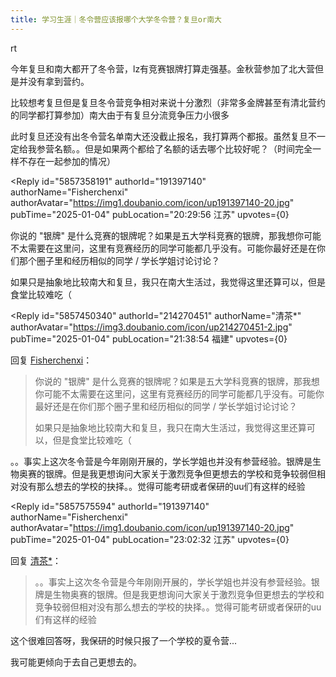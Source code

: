 ```yaml
---
title: 学习生涯｜冬令营应该报哪个大学冬令营？复旦or南大
---
```



<Forum groupName="00后人生研究室" groupUrl="https://www.douban.com/group/739053/" archivedAt="2025-05-16T14:15:18.856Z">
  <Post
    id="316108759"
    title="学习生涯｜冬令营应该报哪个大学冬令营？复旦or南大"
    url="https://www.douban.com/group/topic/316108759/?_spm_id=MjE0MjcwNDUx"
    pubTime="01-04"
    highlightUserId="191397140"
  >
rt

今年复旦和南大都开了冬令营，lz有竞赛银牌打算走强基。金秋营参加了北大营但是并没有拿到营约。

比较想考复旦但是复旦冬令营竞争相对来说十分激烈（非常多金牌甚至有清北营约的同学都打算参加）南大由于有复旦分流竞争压力小很多

此时复旦还没有出冬令营名单南大还没截止报名，我打算两个都报。虽然复旦不一定给我参营名额。。但是如果两个都给了名额的话去哪个比较好呢？（时间完全一样不存在一起参加的情况）

<Reply
  id="5857358191"
  authorId="191397140"
  authorName="Fisherchenxi"
  authorAvatar="https://img1.doubanio.com/icon/up191397140-20.jpg"
  pubTime="2025-01-04"
  pubLocation="20:29:56 江苏"
  upvotes={0}
>
你说的 "银牌"
是什么竞赛的银牌呢？如果是五大学科竞赛的银牌，那我想你可能不太需要在这里问，这里有竞赛经历的同学可能都几乎没有。可能你最好还是在你们那个圈子里和经历相似的同学
/ 学长学姐讨论讨论？

如果只是抽象地比较南大和复旦，我只在南大生活过，我觉得这里还算可以，但是食堂比较难吃（
</Reply>

<Reply
  id="5857450340"
  authorId="214270451"
  authorName="清茶*"
  authorAvatar="https://img3.doubanio.com/icon/up214270451-2.jpg"
  pubTime="2025-01-04"
  pubLocation="21:38:54 福建"
  upvotes={0}
>
回复 [Fisherchenxi](https://www.douban.com/people/191397140/)：
 > 你说的 "银牌"
> 是什么竞赛的银牌呢？如果是五大学科竞赛的银牌，那我想你可能不太需要在这里问，这里有竞赛经历的同学可能都几乎没有。可能你最好还是在你们那个圈子里和经历相似的同学
> / 学长学姐讨论讨论？
> 
> 如果只是抽象地比较南大和复旦，我只在南大生活过，我觉得这里还算可以，但是食堂比较难吃（

。。事实上这次冬令营是今年刚刚开展的，学长学姐也并没有参营经验。银牌是生物奥赛的银牌。但是我更想询问大家关于激烈竞争但更想去的学校和竞争较弱但相对没有那么想去的学校的抉择。。觉得可能考研或者保研的uu们有这样的经验
</Reply>

<Reply
  id="5857575594"
  authorId="191397140"
  authorName="Fisherchenxi"
  authorAvatar="https://img1.doubanio.com/icon/up191397140-20.jpg"
  pubTime="2025-01-04"
  pubLocation="23:02:32 江苏"
  upvotes={0}
>
回复 [清茶*](https://www.douban.com/people/214270451/)：
 > 。。事实上这次冬令营是今年刚刚开展的，学长学姐也并没有参营经验。银牌是生物奥赛的银牌。但是我更想询问大家关于激烈竞争但更想去的学校和竞争较弱但相对没有那么想去的学校的抉择。。觉得可能考研或者保研的uu们有这样的经验

这个很难回答呀，我保研的时候只报了一个学校的夏令营...

我可能更倾向于去自己更想去的。
</Reply>
  </Post>
</Forum>
